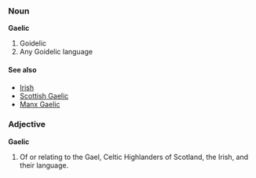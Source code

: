 ===Noun===
'''Gaelic'''

# Goidelic
# Any Goidelic language

====See also====
*[[Irish]]
*[[Scottish Gaelic]]
*[[Manx Gaelic]]

===Adjective===
'''Gaelic'''

# Of or relating to the Gael, Celtic Highlanders of Scotland, the Irish, and their language.